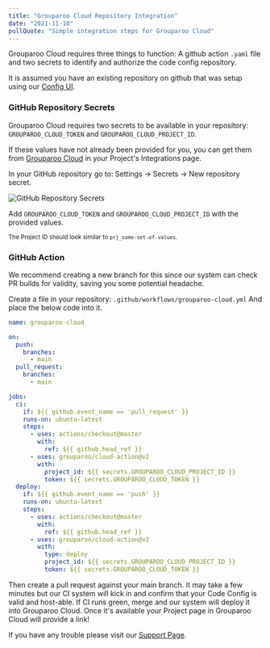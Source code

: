 ```yaml
---
title: "Grouparoo Cloud Repository Integration"
date: "2021-11-10"
pullQuote: "Simple integration steps for Grouparoo Cloud"
---
```


Grouparoo Cloud requires three things to function: A github action `.yaml` file and two secrets to identify and authorize the code config repository.

It is assumed you have an existing repository on github that was setup using our [Config UI](/docs/config).

### GitHub Repository Secrets

Grouparoo Cloud requires two secrets to be available in your repository: `GROUPAROO_CLOUD_TOKEN` and `GROUPAROO_CLOUD_PROJECT_ID`.

If these values have not already been provided for you, you can get them from [Grouparoo Cloud](https://cloud.grouparoo.com/) in your Project's Integrations page.

In your GitHub repository go to: Settings -> Secrets -> New repository secret.

<Image
  src="docs/cloud/action-secrets.png"
  alt="GitHub Repository Secrets"
  width={1127}
  height={650}
/>

Add `GROUPAROO_CLOUD_TOKEN` and `GROUPAROO_CLOUD_PROJECT_ID` with the provided values.

<sub>The Project ID should look similar to `prj_some-set-of-values`.</sub>

### GitHub Action

We recommend creating a new branch for this since our system can check PR builds for validity, saving you some potential headache.

Create a file in your repository: `.github/workflows/grouparoo-cloud.yml`
And place the below code into it.

```yml
name: grouparoo-cloud

on:
  push:
    branches:
      - main
  pull_request:
    branches:
      - main

jobs:
  ci:
    if: ${{ github.event_name == 'pull_request' }}
    runs-on: ubuntu-latest
    steps:
      - uses: actions/checkout@master
        with:
          ref: ${{ github.head_ref }}
      - uses: grouparoo/cloud-action@v2
        with:
          project_id: ${{ secrets.GROUPAROO_CLOUD_PROJECT_ID }}
          token: ${{ secrets.GROUPAROO_CLOUD_TOKEN }}
  deploy:
    if: ${{ github.event_name == 'push' }}
    runs-on: ubuntu-latest
    steps:
      - uses: actions/checkout@master
        with:
          ref: ${{ github.head_ref }}
      - uses: grouparoo/cloud-action@v2
        with:
          type: deploy
          project_id: ${{ secrets.GROUPAROO_CLOUD_PROJECT_ID }}
          token: ${{ secrets.GROUPAROO_CLOUD_TOKEN }}
```

Then create a pull request against your main branch. It may take a few minutes but our CI system will kick in and confirm that your Code Config is valid and host-able. If CI runs green, merge and our system will deploy it into Grouparoo Cloud. Once it's available your Project page in Grouparoo Cloud will provide a link!

If you have any trouble please visit our [Support Page](/docs/support).
